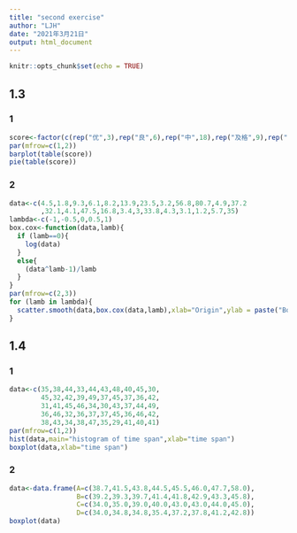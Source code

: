 ```yaml
---
title: "second exercise"
author: "LJH"
date: "2021年3月21日"
output: html_document
---
```


```r
knitr::opts_chunk$set(echo = TRUE)
```

## 1.3
### 1
```r
score<-factor(c(rep("优",3),rep("良",6),rep("中",18),rep("及格",9),rep("不及格",4)))
par(mfrow=c(1,2))
barplot(table(score))
pie(table(score))
```

### 2
```r
data<-c(4.5,1.8,9.3,6.1,8.2,13.9,23.5,3.2,56.8,80.7,4.9,37.2
        ,32.1,4.1,47.5,16.8,3.4,3,33.8,4.3,3.1,1.2,5.7,35)
lambda<-c(-1,-0.5,0,0.5,1)
box.cox<-function(data,lamb){
  if (lamb==0){
    log(data)
  }
  else{
    (data^lamb-1)/lamb
  }
}
par(mfrow=c(2,3))
for (lamb in lambda){
  scatter.smooth(data,box.cox(data,lamb),xlab="Origin",ylab = paste("Box-Cox lambda=",lamb,sep = ""))
}
```

## 1.4
### 1
```r
data<-c(35,38,44,33,44,43,48,40,45,30,
        45,32,42,39,49,37,45,37,36,42,
        31,41,45,46,34,30,43,37,44,49,
        36,46,32,36,37,37,45,36,46,42,
        38,43,34,38,47,35,29,41,40,41)
par(mfrow=c(1,2))
hist(data,main="histogram of time span",xlab="time span")
boxplot(data,xlab="time span")
```

### 2
```r
data<-data.frame(A=c(38.7,41.5,43.8,44.5,45.5,46.0,47.7,58.0),
                 B=c(39.2,39.3,39.7,41.4,41.8,42.9,43.3,45.8),
                 C=c(34.0,35.0,39.0,40.0,43.0,43.0,44.0,45.0),
                 D=c(34.0,34.8,34.8,35.4,37.2,37.8,41.2,42.8))
boxplot(data)
```

